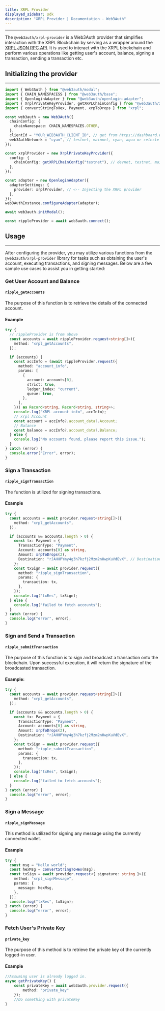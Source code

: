 ```yaml
---
title: XRPL Provider
displayed_sidebar: sdk
description: "XRPL Provider | Documentation - Web3Auth"
---
```


---

The `@web3auth/xrpl-provider` is a Web3Auth provider that simplifies interaction with the XRPL Blockchain by serving as a wrapper around the
[XRPL JSON RPC API](https://xrpl.org/request-formatting.html). It is used to interact with the XRPL blockchain and perform various operations like
getting user's account, balance, signing a transaction, sending a transaction etc.

## Initializing the provider

---

```ts
import { Web3Auth } from "@web3auth/modal";
import { CHAIN_NAMESPACESS } from "@web3auth/base";
import { OpenloginAdapter } from "@web3auth/openlogin-adapter";
import { XrplPrivateKeyProvider, getXRPLChainConfig } from "@web3auth/xrpl-provider";
import { convertStringToHex, Payment, xrpToDrops } from "xrpl";

const web3auth = new Web3Auth({
  chainConfig: {
    chainNamespace: CHAIN_NAMESPACES.OTHER,
  },
  clientId = "YOUR_WEB3AUTH_CLIENT_ID", // get from https://dashboard.web3auth.io
  web3AuthNetwork = "cyan", // testnet, mainnet, cyan, aqua or celeste
});

const xrplProvider = new XrplPrivateKeyProvider({
  config: {
    chainConfig: getXRPLChainConfig("testnet"), // devnet, testnet, mainnet
  },
});

const adapter = new OpenloginAdapter({
  adapterSettings: {
    provider: xrplProvider, // <-- Injecting the XRPL provider
  },
});
web3AuthInstance.configureAdapter(adapter);

await web3auth.initModal();

const rippleProvider = await web3auth.connect();
```

## Usage

---

After configuring the provider, you may utilize various functions from the `@web3auth/xrpl-provider` library for tasks such as obtaining the user's
account, executing transactions, and signing messages. Below are a few sample use cases to assist you in getting started:

### Get User Account and Balance

#### `ripple_getAccounts`

The purpose of this function is to retrieve the details of the connected account.

#### Example

```ts
try {
  // rippleProvider is from above
  const accounts = await rippleProvider.request<string[]>({
    method: "xrpl_getAccounts",
  });

  if (accounts) {
    const accInfo = (await rippleProvider.request({
      method: "account_info",
      params: [
        {
          account: accounts[0],
          strict: true,
          ledger_index: "current",
          queue: true,
        },
      ],
    })) as Record<string, Record<string, string>>;
    console.log("XRPL account info", accInfo);
    // xrpl Account
    const account = accInfo?.account_data?.Account;
    // Balance
    const balance = accInfo?.account_data?.Balance;
  } else {
    console.log("No accounts found, please report this issue.");
  }
} catch (error) {
  console.error("Error", error);
}
```

### Sign a Transaction

#### `ripple_signTransaction`

The function is utilized for signing transactions.

#### Example

```ts
try {
  const accounts = await provider.request<string[]>({
    method: "xrpl_getAccounts",
  });

  if (accounts && accounts.length > 0) {
    const tx: Payment = {
      TransactionType: "Payment",
      Account: accounts[0] as string,
      Amount: xrpToDrops(2),
      Destination: "rJAHHPYmy4g3h7kzfj2Mzm2nHwpKuVdEvX", // Destination address
    };
    const txSign = await provider.request({
      method: "ripple_signTransaction",
      params: {
        transaction: tx,
      },
    });
    console.log("txRes", txSign);
  } else {
    console.log("failed to fetch accounts");
  }
} catch (error) {
  console.log("error", error);
}
```

### Sign and Send a Transaction

#### `ripple_submitTransaction`

The purpose of this function is to sign and broadcast a transaction onto the blockchain. Upon successful execution, it will return the signature of
the broadcasted transaction.

#### Example:

```ts
try {
  const accounts = await provider.request<string[]>({
    method: "xrpl_getAccounts",
  });

  if (accounts && accounts.length > 0) {
    const tx: Payment = {
      TransactionType: "Payment",
      Account: accounts[0] as string,
      Amount: xrpToDrops(2),
      Destination: "rJAHHPYmy4g3h7kzfj2Mzm2nHwpKuVdEvX",
    };
    const txSign = await provider.request({
      method: "ripple_submitTransaction",
      params: {
        transaction: tx,
      },
    });
    console.log("txRes", txSign);
  } else {
    console.log("failed to fetch accounts");
  }
} catch (error) {
  console.log("error", error);
}
```

### Sign a Message

#### `ripple_signMessage`

This method is utilized for signing any message using the currently connected wallet.

#### Example

```ts
try {
  const msg = "Hello world";
  const hexMsg = convertStringToHex(msg);
  const txSign = await provider.request<{ signature: string }>({
    method: "xrpl_signMessage",
    params: {
      message: hexMsg,
    },
  });
  console.log("txRes", txSign);
} catch (error) {
  console.log("error", error);
}
```

### Fetch User's Private Key

#### `private_key`

The purpose of this method is to retrieve the private key of the currently logged-in user.

#### Example

```ts
//Assuming user is already logged in.
async getPrivateKey() {
	const privateKey = await web3auth.provider.request({
		method: "private_key"
	});
	//Do something with privateKey
}
```
